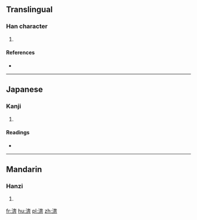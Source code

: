 ==Translingual==

===Han character===
{{Han char|rn=85|rad=水|as=08|sn=11|four=3414<sub>4</sub>|canj=水大十廿 (EKJT)}}

# {{defn|Han|sort=水08}}

====References====
* {{Han ref|kx=0633.160|dkj=17714|dj=1039.050|hdz=31643.080|uh=6E00|ud=28160|bh=D5EB|bd=54763}}

----

==Japanese==

===Kanji===
{{ja-kanji|grade=|rs=水08}}

# {{defn|lang=ja|sort=水08}}

====Readings====
* {{ja-readings|on=[[ほん]] (hon), [[ぼん]] (bon)|kun=}}

----

==Mandarin==

===Hanzi===
{{cmn-hanzi|pin=[[bēn]] ([[ben1]])|wg=pen<sup>1</sup>}}

# {{defn|lang=cmn|sort=水08}}

[[fr:渀]]
[[hu:渀]]
[[pl:渀]]
[[zh:渀]]